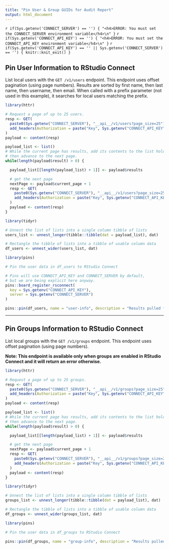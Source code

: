 ```yaml
---
title: "Pin User & Group GUIDs for Audit Report"
output: html_document
---
```


`r if(Sys.getenv('CONNECT_SERVER') == '') { "<h4>ERROR: You must set the CONNECT_SERVER environment variable</h4>\n" }`
`r if(Sys.getenv('CONNECT_API_KEY') == '') { "<h4>ERROR: You must set the CONNECT_API_KEY environment variable</h4>\n" }`
`r if(Sys.getenv('CONNECT_API_KEY') == '' || Sys.getenv('CONNECT_SERVER') == '') { knitr::knit_exit() }`

## Pin User Information to RStudio Connect

List local users with the `GET /v1/users` endpoint. This endpoint uses offset pagination (using page numbers). Results are sorted by first name, then last name, then username, then email. When called with a prefix parameter (not used in this example), it searches for local users matching the prefix.

```r
library(httr)

# Request a page of up to 25 users.
resp <- GET(
  paste0(Sys.getenv("CONNECT_SERVER"), "__api__/v1/users?page_size=25"),
  add_headers(Authorization = paste("Key", Sys.getenv("CONNECT_API_KEY")))
)
payload <- content(resp)

payload_list <- list()
# While the current page has results, add its contents to the list holder
# then advance to the next page.
while(length(payload$result) > 0) {

  payload_list[[length(payload_list) + 1]] <- payload$results

  # get the next page
  nextPage <- payload$current_page + 1
  resp <- GET(
    paste0(Sys.getenv("CONNECT_SERVER"), "__api__/v1/users?page_size=25&page_number=", nextPage),
    add_headers(Authorization = paste("Key", Sys.getenv("CONNECT_API_KEY")))
  )
  payload <- content(resp)
}
```


```r
library(tidyr)

# Unnest the list of lists into a single column tibble of lists
users_list <- unnest_longer(tibble::tibble(dat = payload_list), dat) 

# Rectangle the tibble of lists into a tibble of usable column data
df_users <- unnest_wider(users_list, dat)
```


```r
library(pins)

# Pin the user data in df_users to RStudio Connect

# Pins will use CONNECT_API_KEY and CONNECT_SERVER by default,
# but we are being explicit here anyway.
pins::board_register_rsconnect(
  key = Sys.getenv("CONNECT_API_KEY"), 
  server = Sys.getenv("CONNECT_SERVER")
)

pins::pin(df_users, name = "user-info", description = "Results pulled from the /v1/users API", board = "rsconnect")
```

---

## Pin Groups Information to RStudio Connect 

List local groups with the `GET /v1/groups` endpoint. This endpoint uses offset pagination (using page numbers).

**Note: This endpoint is available only when groups are enabled in RStudio Connect and it will return an error otherwise.**

```r
library(httr)

# Request a page of up to 25 groups.
resp <- GET(
  paste0(Sys.getenv("CONNECT_SERVER"), "__api__/v1/groups?page_size=25"),
  add_headers(Authorization = paste("Key", Sys.getenv("CONNECT_API_KEY")))
)
payload <- content(resp)

payload_list <- list()
# While the current page has results, add its contents to the list holder
# then advance to the next page.
while(length(payload$result) > 0) {

  payload_list[[length(payload_list) + 1]] <- payload$results

  # get the next page
  nextPage <- payload$current_page + 1
  resp <- GET(
    paste0(Sys.getenv("CONNECT_SERVER"), "__api__/v1/groups?page_size=25&page_number=", nextPage),
    add_headers(Authorization = paste("Key", Sys.getenv("CONNECT_API_KEY")))
  )
  payload <- content(resp)
}
```


```r
library(tidyr)

# Unnest the list of lists into a single column tibble of lists
groups_list <- unnest_longer(tibble::tibble(dat = payload_list), dat) 

# Rectangle the tibble of lists into a tibble of usable column data
df_groups <- unnest_wider(groups_list, dat)
```


```r
library(pins)

# Pin the user data in df_groups to RStudio Connect

pins::pin(df_groups, name = "group-info", description = "Results pulled from the /v1/groups API", board = "rsconnect")
```
